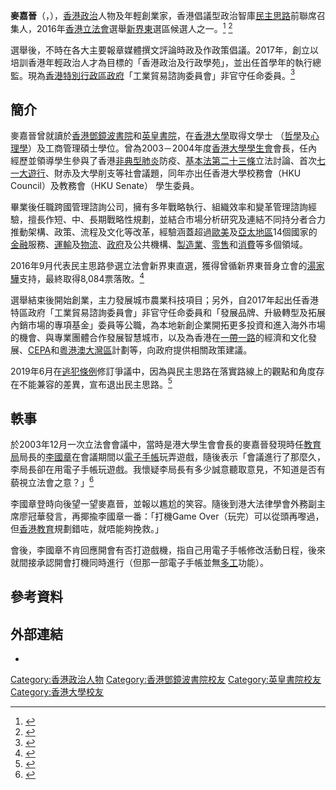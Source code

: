 {{Infobox politician
| name   = 麥嘉晉<br> Raymond Mak Ka-chun
| image     = 麥嘉晉2017.jpg
| image_size     = 250px
| birth_date  = {{birth date and age|1982|9|12}}
| birth_place = {{BHKG}}
| residence   = {{HKG}}
| party       = {{POD}}（2016－2019.06）
| nationality = {{BHKG}}（1982－1997）<br>{{CNHK}}（1997－）
| educate =
*[[香港鄧鏡波書院|香港鄧鏡波書院]]（中一至中五）
*[[英皇書院|英皇書院]]（中六及中七）
*[[香港大學|香港大學]]（文學士，主修哲學及心理學）
*[[香港大學|香港大學]]（工商管理碩士）
}}

'''麥嘉晉'''（{{lang-en|Raymond Mak Ka-chun}}，{{bd|1982年|9月12日}}），[[香港|香港]][[政治|政治]]人物及年輕創業家，香港倡議型政治智庫[[民主思路|民主思路]]前聯席召集人，2016年[[香港立法會|香港立法會]]選舉[[新界東|新界東]]選區候選人之一。<ref>{{Cite news|url=http://hk.apple.nextmedia.com/news/art/20160528/19631306|title=民主思路擬派3人選立會|last=|first=|date=|work=|accessdate=|archive-date=2016-07-01|archive-url=https://web.archive.org/web/20160701165929/http://hk.apple.nextmedia.com/news/art/20160528/19631306|dead-url=no}}</ref> <ref>{{Cite news|url=http://hk.apple.nextmedia.com/legco2016/news/all/19687912|title=民主思路擬換人戰新東|last=|first=|date=|work=|accessdate=|archive-date=2016-08-17|archive-url=https://web.archive.org/web/20160817074935/http://hk.apple.nextmedia.com/legco2016/news/all/19687912|dead-url=no}}</ref>

選舉後，不時在各大主要報章媒體撰文評論時政及作政策倡議。2017年，創立以培訓香港年輕政治人才為目標的「香港政治及行政學苑」，並出任首學年的執行總監。現為[[香港特別行政區政府|香港特別行政區政府]]「工業貿易諮詢委員會」非官守任命委員。<ref>{{Cite news|url=https://www.info.gov.hk/gia/general/201709/01/P2017083100763.htm?fontSize=1|title=政府擴大工業貿易諮詢委員會廣納意見|last=|first=|date=|work=|accessdate=}}</ref>

== 簡介 ==
麥嘉晉曾就讀於[[香港鄧鏡波書院|香港鄧鏡波書院]]和[[英皇書院|英皇書院]]，在[[香港大學|香港大學]]取得文學士 （[[哲學|哲學]]及[[心理學|心理學]]）及工商管理碩士學位。曾為2003－2004年度[[香港大學學生會|香港大學學生會]]會長，任內經歷並領導學生參與了香港[[非典型肺炎|非典型肺炎]]防疫、[[香港特別行政區基本法第二十三條|基本法第二十三條]]立法討論、首次[[七一大遊行|七一大遊行]]、財赤及大學削支等社會議題，同年亦出任香港大學校務會（HKU Council）及教務會（HKU Senate） 學生委員。

畢業後任職跨國管理諮詢公司，擁有多年戰略執行、組織效率和變革管理諮詢經驗，擅長作短、中、長期戰略性規劃，並結合市場分析研究及連結不同持分者合力推動架構、政策、流程及文化等改革，經驗涵蓋超過[[歐美|歐美]]及[[亞太地區|亞太地區]]14個國家的[[金融|金融]]服務、[[運輸|運輸]]及[[物流|物流]]、[[政府|政府]]及公共機構、[[製造業|製造業]]、[[零售|零售]]和[[消費|消費]]等多個領域。

2016年9月代表民主思路參選立法會新界東直選，獲得曾循新界東晉身立會的[[湯家驊|湯家驊]]支持，最終取得8,084票落敗。<ref>{{Cite news|url=https://www.elections.gov.hk/legco2016/chi/rs_gc_LC5.html?1563296225945|title=2016年立法會選舉結果|last=|first=|date=|work=|accessdate=}}</ref>

選舉結束後開始創業，主力發展城市農業科技項目；另外，自2017年起出任香港特區政府「工業貿易諮詢委員會」非官守任命委員和「發展品牌、升級轉型及拓展內銷市場的專項基金」委員等公職，為本地新創企業開拓更多投資和進入海外市場的機會、與專業團體合作發展智慧城市，以及為香港在[[一帶一路|一帶一路]]的經濟和文化發展、[[CEPA|CEPA]]和[[粵港澳大灣區|粵港澳大灣區]]計劃等，向政府提供相關政策建議。

2019年6月在[[逃犯條例|逃犯條例]]修訂爭議中，因為與民主思路在落實路線上的觀點和角度存在不能兼容的差異，宣布退出民主思路。<ref>{{Cite news|url=https://news.mingpao.com/pns/%E6%B8%AF%E8%81%9E/article/20190617/s00002/1560711172601/%E3%80%8C%E8%90%BD%E5%AF%A6%E8%B7%AF%E7%B7%9A%E5%B7%AE%E7%95%B0%E3%80%8D-%E9%BA%A5%E5%98%89%E6%99%89%E9%80%80%E6%B0%91%E4%B8%BB%E6%80%9D%E8%B7%AF|title=「落實路線差異」 麥嘉晉退民主思路|last=|first=|date=|work=|accessdate=|archive-date=2019-07-16|archive-url=https://web.archive.org/web/20190716170059/https://news.mingpao.com/pns/%25E6%25B8%25AF%25E8%2581%259E/article/20190617/s00002/1560711172601/%25E3%2580%258C%25E8%2590%25BD%25E5%25AF%25A6%25E8%25B7%25AF%25E7%25B7%259A%25E5%25B7%25AE%25E7%2595%25B0%25E3%2580%258D-%25E9%25BA%25A5%25E5%2598%2589%25E6%2599%2589%25E9%2580%2580%25E6%25B0%2591%25E4%25B8%25BB%25E6%2580%259D%25E8%25B7%25AF|dead-url=no}}</ref>

== 軼事 ==
{{未翻譯術語|章节|非[[标准汉语|标准汉语]]}}
於2003年12月一次立法會會議中，當時是港大學生會會長的麥嘉晉發現時任[[教育局_(香港)|教育局]]局長的[[李國章|李國章]]在會議期間以[[个人数码助理|電子手帳]]玩弄遊戲，隨後表示「會議進行了那麼久，李局長卻在用電子手帳玩遊戲。我懷疑李局長有多少誠意聽取意見，不知道是否有藐視立法會之意？」<ref>{{Cite news|url=https://www.google.com.hk/webhp?sourceid=chrome-instant&ion=1&espv=2&ie=UTF-8#q=麥嘉晉+李國章|title=立會打機局長討論削資|last=|first=|date=|work=|accessdate=|archive-date=2016-06-11|archive-url=https://web.archive.org/web/20160611165552/https://www.google.com.hk/webhp?sourceid=chrome-instant&ion=1&espv=2&ie=UTF-8#q=麥嘉晉+李國章|dead-url=no}}</ref>

李國章登時向後望一望麥嘉晉，並報以尷尬的笑容。隨後到港大法律學會外務副主席廖冠華發言，再揶揄李國章一番：「打機Game Over（玩完）可以從頭再嚟過，但[[香港教育|香港教育]]規劃錯咗，就唔能夠挽救。」

會後，李國章不肯回應開會有否打遊戲機，指自己用電子手帳修改活動日程，後來就間接承認開會打機同時進行（但那一部電子手帳並無[[多工|多工]]功能）。

== 參考資料 ==
<references />

== 外部連結 ==
* {{facebook|RaymondMak.KC}}

[[Category:香港政治人物|Category:香港政治人物]]
[[Category:香港鄧鏡波書院校友|Category:香港鄧鏡波書院校友]]
[[Category:英皇書院校友|Category:英皇書院校友]]
[[Category:香港大學校友|Category:香港大學校友]]
